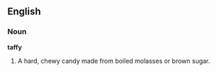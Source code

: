 ==English==

===Noun===

'''taffy'''

#A hard, chewy candy made from boiled molasses or brown sugar.